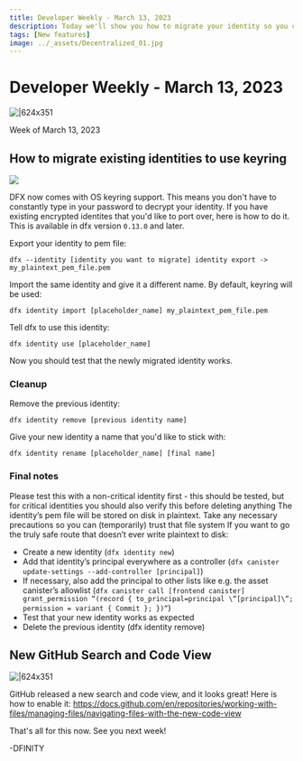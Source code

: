 ```yaml
---
title: Developer Weekly - March 13, 2023
description: Today we'll show you how to migrate your identity so you can take advantage of the new keyring functionality!
tags: [New features]
image: ../_assets/Decentralized_01.jpg
---
```


# Developer Weekly - March 13, 2023
![|624x351](../_assets/Decentralized_01.jpg)

<head>
  <meta property="og:image" content={require('../_assets/Decentralized_01.jpg').default} />
  <meta property="twitter:image" content={require('../_assets/Decentralized_01.jpg').default} />
</head>


Week of March 13, 2023

## How to migrate existing identities to use keyring
![](https://images.unsplash.com/photo-1649323357445-bcca3bb9ea3b?ixlib=rb-4.0.3&ixid=MnwxMjA3fDB8MHxwaG90by1wYWdlfHx8fGVufDB8fHx8&auto=format&fit=crop&w=2670&q=80)

DFX now comes with OS keyring support. This means you don't have to constantly type in your password to decrypt your
identity. If you have existing encrypted identites that you'd like to port over, here is how to do it. This is available
in dfx version `0.13.0` and later.

Export your identity to pem file:
```
dfx --identity [identity you want to migrate] identity export -> my_plaintext_pem_file.pem
```

Import the same identity and give it a different name. By default, keyring will be used:
```
dfx identity import [placeholder_name] my_plaintext_pem_file.pem
```

Tell dfx to use this identity:
```
dfx identity use [placeholder_name]
```

Now you should test that the newly migrated identity works.

### Cleanup

Remove the previous identity:
```
dfx identity remove [previous identity name]
```

Give your new identity a name that you'd like to stick with:
```
dfx identity rename [placeholder_name] [final name]
```

### Final notes
Please test this with a non-critical identity first - this should be tested, but for critical identities you should also
verify this before deleting anything
The identity’s pem file will be stored on disk in plaintext. Take any necessary precautions so you can (temporarily)
trust that file system
If you want to go the truly safe route that doesn’t ever write plaintext to disk:

- Create a new identity (`dfx identity new`)
- Add that identity’s principal everywhere as a controller (`dfx canister update-settings --add-controller [principal]`)
- If necessary, also add the principal to other lists like e.g. the asset canister’s allowlist (`dfx canister
call [frontend canister] grant_permission “(record { to_principal=principal \“[principal]\“; permission = variant {
Commit }; })“`)
- Test that your new identity works as expected
- Delete the previous identity (dfx identity remove)

## New GitHub Search and Code View
![|624x351](../_assets/github_search_code_view.png)

GitHub released a new search and code view, and it looks great! Here is how to enable it:
https://docs.github.com/en/repositories/working-with-files/managing-files/navigating-files-with-the-new-code-view

That's all for this now. See you next week!

-DFINITY